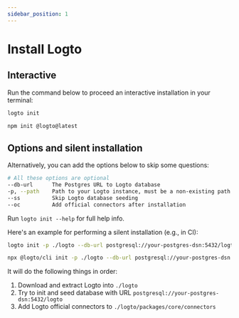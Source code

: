 ```yaml
---
sidebar_position: 1
---
```



<head>
  <link rel="canonical" href="https://docs.logto.io/logto-oss/using-cli/install-logto/" />
</head>

# Install Logto

## Interactive

Run the command below to proceed an interactive installation in your terminal:

<Tabs groupId="cmd">

  <TabItem value="cli" label="CLI">

```bash
logto init
```

  </TabItem>
  <TabItem value="npm" label="npm">

```bash
npm init @logto@latest
```

  </TabItem>

</Tabs>

## Options and silent installation

Alternatively, you can add the options below to skip some questions:

```bash
# All these options are optional
--db-url      The Postgres URL to Logto database
-p, --path    Path to your Logto instance, must be a non-existing path
--ss          Skip Logto database seeding
--oc          Add official connectors after installation
```

Run `logto init --help` for full help info.

Here's an example for performing a silent installation (e.g., in CI):

<Tabs groupId="cmd">

  <TabItem value="cli" label="CLI">

```bash
logto init -p ./logto --db-url postgresql://your-postgres-dsn:5432/logto --oc
```

  </TabItem>
  <TabItem value="npm" label="npm">

```bash
npx @logto/cli init -p ./logto --db-url postgresql://your-postgres-dsn:5432/logto --oc
```

  </TabItem>

</Tabs>

It will do the following things in order:

1. Download and extract Logto into `./logto`
2. Try to init and seed database with URL `postgresql://your-postgres-dsn:5432/logto`
3. Add Logto official connectors to `./logto/packages/core/connectors`
